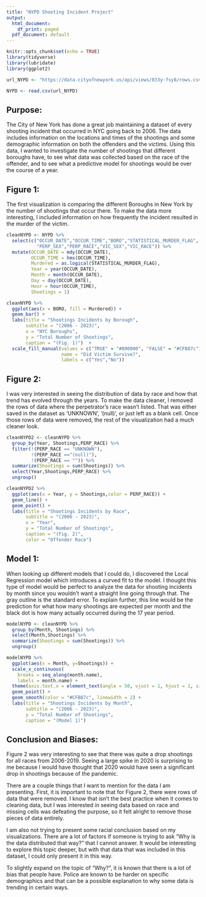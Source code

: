---
title: "NYPD Shooting Incident Project"
output:
  html_document:
    df_print: paged
  pdf_document: default
---

```{r, include=FALSE}
knitr::opts_chunk$set(echo = TRUE)
library(tidyverse)
library(lubridate)
library(ggplot2)

```

```{r, include=FALSE}
url_NYPD <- "https://data.cityofnewyork.us/api/views/833y-fsy8/rows.csv?accessType=DOWNLOAD"

NYPD <- read.csv(url_NYPD)

```
## Purpose:
The City of New York has done a great job maintaining a dataset of every shooting incident that occurred in NYC going back to 2006. The data includes information on the locations and times of the shootings and some demographic information on both the offenders and the victims. Using this data, I wanted to investigate the number of shootings that different boroughs have, to see what data was collected based on the race of the offender, and to see what a predictive model for shootings would be over the course of a year.

## Figure 1:

The first visualization is comparing the different Boroughs in New York by the number of shootings that occur there. To make the data more interesting, I included information on how frequently the incident resulted in the murder of the victim.

```{r, include=FALSE}
cleanNYPD <- NYPD %>%
  select(c("OCCUR_DATE","OCCUR_TIME","BORO","STATISTICAL_MURDER_FLAG",
           "PERP_SEX","PERP_RACE","VIC_SEX","VIC_RACE")) %>%
  mutate(OCCUR_DATE = mdy(OCCUR_DATE),
         OCCUR_TIME = hms(OCCUR_TIME),
         Murdered = as.logical(STATISTICAL_MURDER_FLAG),
         Year = year(OCCUR_DATE),
         Month = month(OCCUR_DATE),
         Day = day(OCCUR_DATE),
         Hour = hour(OCCUR_TIME),
         Shootings = 1)
```

```{r}
cleanNYPD %>%
  ggplot(aes(x = BORO, fill = Murdered)) +
  geom_bar() +
  labs(title = "Shootings Incidents by Borough",
       subtitle = "(2006 - 2023)",
       x = "NYC Boroughs",
       y = "Total Number of Shootings",
       caption = "(Fig. 1)")  +
  scale_fill_manual(values = c("TRUE" = "#000000", "FALSE" = "#CFB87c"),
                    name = "Did Victim Survive?",
                    labels = c("Yes","No"))
```

## Figure 2:

I was very interested in seeing the distribution of data by race and how that trend has evolved through the years. To make the data cleaner, I removed the rows of data where the perpetrator's race wasn't listed. That was either saved in the dataset as 'UNKNOWN', '(null)', or just left as a blank cell. Once those rows of data were removed, the rest of the visualization had a much cleaner look.

```{r, include=FALSE}
cleanNYPD2 <- cleanNYPD %>%
  group_by(Year, Shootings,PERP_RACE) %>%
  filter(!(PERP_RACE == "UNKNOWN"),
         !(PERP_RACE =="(null)"),
         !(PERP_RACE == "")) %>%
  summarize(Shootings = sum(Shootings)) %>%
  select(Year,Shootings,PERP_RACE) %>%
  ungroup()
```

```{r}
cleanNYPD2 %>%
  ggplot(aes(x = Year, y = Shootings,color = PERP_RACE)) +
  geom_line() +
  geom_point() +
  labs(title = "Shootings Incidents by Race",
       subtitle = "(2006 - 2023)",
       x = "Year",
       y = "Total Number of Shootings",
       caption = "(Fig. 2)",
       color = "Offender Race")
```

## Model 1:

When looking up different models that I could do, I discovered the Local Regression model which introduces a curved fit to the model. I thought this type of model would be perfect to analyze the data for shooting incidents by month since you wouldn't want a straight line going through that. The gray outline is the standard error. To explain further, this line would be the prediction for what how many shootings are expected per month and the black dot is how many actually occurred during the 17 year period.

```{r, include=FALSE}
modelNYPD <- cleanNYPD %>%
  group_by(Month, Shootings) %>%
  select(Month,Shootings) %>%
  summarize(Shootings = sum(Shootings)) %>%
  ungroup()
```

```{r}  
modelNYPD %>%
  ggplot(aes(x = Month, y=Shootings)) +
  scale_x_continuous(
    breaks = seq_along(month.name), 
    labels = month.name) + 
  theme(axis.text.x = element_text(angle = 50, vjust = 1, hjust = 1, size = 12)) +
  geom_point() +
  geom_smooth(color = "#CFB87c", linewidth = 2) +
  labs(title = "Shootings Incidents by Month",
       subtitle = "(2006 - 2023)",
       y = "Total Number of Shootings",
       caption = "(Model 1)")
```

## Conclusion and Biases:
Figure 2 was very interesting to see that there was quite a drop shootings for all races from 2006-2019. Seeing a large spike in 2020 is surprising to me because I would have thought that 2020 would have seen a significant drop in shootings because of the pandemic. 

There are a couple things that I want to mention for the data I am presenting. First, it is important to note that for Figure 2, there were rows of data that were removed. I know that isn't the best practice when it comes to cleaning data, but I was interested in seeing data based on race and missing cells was defeating the purpose, so it felt alright to remove those pieces of data entirely. 

I am also not trying to present some racial conclusion based on my visualizations. There are a lot of factors if someone is trying to ask "Why is the data distributed that way?" that I cannot answer. It would be interesting to explore this topic deeper, but with that data that was included in this dataset, I could only present it in this way.

To slightly expand on the topic of "Why?", it is known that there is a lot of bias that people have. Police are known to be harder on specific demographics and that can be a possible explanation to why some data is trending in certain ways. 
